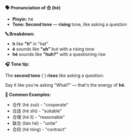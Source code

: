**🗣️ Pronunciation of 合 (hé)**

- **Pinyin:** hé
- **Tone: Second tone** — **rising** tone, like asking a question

**🔤 Breakdown:**

- **h** like **"h"** in "hat"
- **é** sounds like **"uh"** but with a rising tone
- **hé** sounds like **"huh?"** with a questioning rise

**🎧 Tone tip:**

The **second tone** (ˊ) **rises** like asking a question:

Say it like you're asking "What?" — that's the energy of **hé**.

**📝 Common Examples:**

- 合作 (hé zuò) - "cooperate"
- 合适 (hé shì) - "suitable"
- 合理 (hé lǐ) - "reasonable"
- 联合 (lián hé) - "unite"
- 合同 (hé tóng) - "contract"
